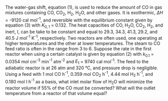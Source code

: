 
The water-gas shift, equation (1), is used to reduce the amount of CO in gas mixtures containing CO, CO~2~, H~2~, H~2~O, and other gases. It is exothermic, $\Delta H$ = -9120 cal mol^-1^, and reversible with the equilibrium constant given by equation (3) with $K_{0,1}$ = 0.132. The heat capacities of CO, H~2~O, CO~2~, H~2~, and inert, I, can be take to be constant and equal to 29.3, 34.3, 41.3, 29.2, and 40.5 J mol^-1^ K^-1^, respectively. Two reactors are often used, one operating at higher temperatures and the other at lower temperatures. The steam to CO feed ratio is often in the range from 3 to 6. Suppose the rate in the first reactor when using a certain catalyst is given by equation (2) with $k_{0.1}$ = 0.0354 mol cm^-3^ min^-1^ atm^-2^ and $E_1$ = 9740 cal mol^-1^. The feed to the adiabatic reactor is at 26 atm and 320 °C, and pressure drop is negligible. Using a feed with 1 mol CO h^-1^, 0.359 mol CO~2~ h^-1^, 4.44 mol H~2~ h^-1^, and 0.180 mol I h^-1^ as a basis, what inlet molar flow of H~2~O will minimize the reactor volume if 55% of the CO must be converted? What will the outlet temperature from a reactor of that volume equal?

